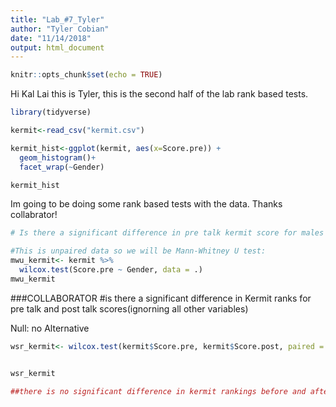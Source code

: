 ```yaml
---
title: "Lab_#7_Tyler"
author: "Tyler Cobian"
date: "11/14/2018"
output: html_document
---
```


```r
knitr::opts_chunk$set(echo = TRUE)
```
 
Hi Kal Lai this is Tyler, this is the second half of the lab rank based tests.


```r
library(tidyverse)

kermit<-read_csv("kermit.csv")

kermit_hist<-ggplot(kermit, aes(x=Score.pre)) +
  geom_histogram()+
  facet_wrap(~Gender)

kermit_hist

```

Im going to be doing some rank based tests with the data. Thanks collabrator!

```r
# Is there a significant difference in pre talk kermit score for males and females

#This is unpaired data so we will be Mann-Whitney U test:
mwu_kermit<- kermit %>% 
  wilcox.test(Score.pre ~ Gender, data = .)
mwu_kermit


```



###COLLABORATOR
#is there a significant difference in Kermit ranks for pre talk and post talk scores(ignorning all other variables)

Null: no
Alternative

```r


wsr_kermit<- wilcox.test(kermit$Score.pre, kermit$Score.post, paired = TRUE)


wsr_kermit

##there is no significant difference in kermit rankings before and after the talk(summmary....)

```











